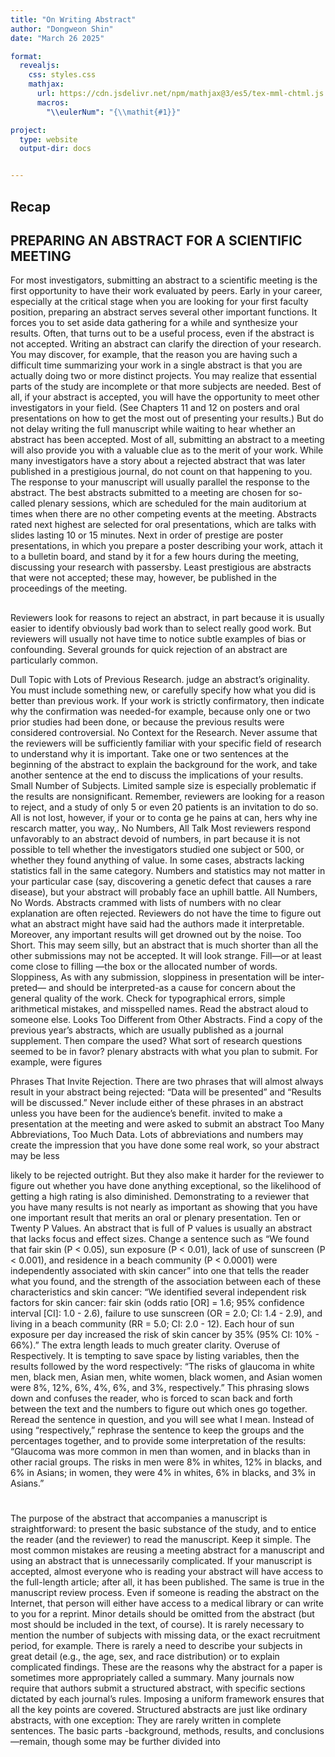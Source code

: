 ```yaml
---
title: "On Writing Abstract"
author: "Dongweon Shin"
date: "March 26 2025"

format: 
  revealjs:
    css: styles.css
    mathjax: 
      url: https://cdn.jsdelivr.net/npm/mathjax@3/es5/tex-mml-chtml.js
      macros:
        "\\eulerNum": "{\\mathit{#1}}"

project:
  type: website
  output-dir: docs


---
```

## Recap




## PREPARING AN ABSTRACT FOR A SCIENTIFIC MEETING

For most investigators, submitting an abstract to a scientific meeting is the first opportunity to have their work evaluated by peers. Early in your career, especially at the critical stage when you are looking for your first faculty position, preparing an abstract serves several other important functions. It forces you to set aside data gathering for a while and synthesize your results. Often, that turns out to be a useful process, even if the abstract is not accepted. Writing an abstract can clarify the direction of your research. You may discover, for example, that the reason you are having such a difficult time summarizing your work in a single abstract is that you are actually doing two or more distinct projects. You may realize that essential parts of the study are incomplete or that more subjects are needed. Best of all, if your abstract is accepted, you will have the opportunity to meet other investigators in your field.
(See Chapters 11 and 12 on posters and oral presentations on how to get the most out of presenting your results.) But do not delay writing the full manuscript while waiting to hear whether an abstract has been accepted.
Most of all, submitting an abstract to a meeting will also provide you with a valuable clue as to the merit of your work. While many investigators have a story about a rejected abstract that was later published in a prestigious journal, do not count on that happening to you. The response to your manuscript will usually parallel the response to the abstract. The best abstracts submitted to a meeting are chosen for so-called plenary sessions, which are scheduled for the main auditorium at times when there are no other competing events at the meeting. Abstracts rated next highest are selected for oral presentations, which are talks with slides lasting 10 or 15 minutes.
Next in order of prestige are poster presentations, in which you prepare a poster describing your work, attach it to a bulletin board, and stand by it for a few hours during the meeting, discussing your research with passersby. Least prestigious are abstracts that were not accepted; these may, however, be published in the proceedings of the meeting.

##
Reviewers look for reasons to reject an abstract, in part because it is usually easier to identify obviously bad work than to select really good work. 
But reviewers will usually not have time to notice subtle examples of bias or confounding. Several grounds for quick rejection of an abstract are particularly common.



Dull Topic with Lots of Previous Research.
judge an abstract's originality. You must include something new, or carefully specify how what you did is better than previous work. If your work is strictly confirmatory, then indicate why the confirmation was needed-for example, because only one or two prior studies had been done, or because the previous results were considered
controversial.
No Context for the Research. Never assume that the reviewers will be sufficiently familiar with your specific field of research to understand why it is important. Take one or two sentences at the beginning of the abstract to explain the background for the work, and take another sentence at the end to discuss the implications of your results.
Small Number of Subjects. Limited sample size is especially problematic if the results are nonsignificant. Remember, reviewers are looking for a reason to reject, and a study of only 5 or even 20 patients is an invitation to do so. All is not lost, however, if your or to conta ge he pains at can, hers why ine rescarch matter, you way,.
No Numbers, All Talk Most reviewers respond unfavorably to an abstract devoid of numbers, in part because it is not possible to tell whether the investigators studied one subject or 500, or whether they found anything of value. In some cases, abstracts lacking statistics fall in the same category. Numbers and statistics may not matter in your particular case (say, discovering a genetic defect that causes a rare disease), but your abstract will probably face an uphill battle.
All Numbers, No Words. Abstracts crammed with lists of numbers with no clear explanation are often rejected. Reviewers do not have the time to figure out what an abstract might have said had the authors made it interpretable. Moreover, any important results will get drowned out by the noise.
Too Short. This may seem silly, but an abstract that is much shorter than all the other submissions may not be accepted. It will look strange. Fill—or at least come close to filling —the box or the allocated number of words.
Sloppiness,
As with any submission, sloppiness in presentation will be inter-preted— and should be interpreted-as a cause for concern about the general quality of the work. Check for typographical errors, simple arithmetical mistakes, and misspelled names. Read the abstract aloud to someone else.
Looks Too Different from Other Abstracts. Find a copy of the previous year's abstracts, which are usually published as a journal supplement. Then compare the used? What sort of research questions seemed to be in favor?
plenary abstracts with what you plan to submit. For example, were figures


Phrases That Invite Rejection. There are two phrases that will almost always result in your abstract being rejected: "Data will be presented" and "Results will be discussed." Never include either of these phrases in an abstract unless you have been for the audience's benefit.
invited to make a presentation at the meeting and were asked to submit an abstract Too Many Abbreviations, Too Much Data. Lots of abbreviations and numbers may create the impression that you have done some real work, so your abstract may be less


likely to be rejected outright. But they also make it harder for the reviewer to figure out whether you have done anything exceptional, so the likelihood of getting a high rating is also diminished. Demonstrating to a reviewer that you have many results is not nearly as important as showing that you have one important result that merits an oral or plenary presentation.
Ten or Twenty P Values. An abstract that is full of P values is usually an abstract that lacks focus and effect sizes. Change a sentence such as "We found that fair skin (P < 0.05), sun exposure (P < 0.01), lack of use of sunscreen (P < 0.001), and residence in a beach community (P < 0.0001) were independently associated with skin cancer" into one that tells the reader what you found, and the strength of the association between each of these characteristics and skin cancer: "We identified
several independent risk factors for skin cancer: fair skin (odds ratio [OR] = 1.6;
95% confidence interval [CI]: 1.0 - 2.6), failure to use sunscreen (OR = 2.0; CI:
1.4 - 2.9), and living in a beach community (RR = 5.0; CI: 2.0 - 12). Each hour of
sun exposure per day increased the risk of skin cancer by 35% (95% CI: 10% - 66%)." The extra length leads to much greater clarity.
Overuse of Respectively. It is tempting to save space by listing variables, then the results followed by the word respectively: "The risks of glaucoma in white men, black men, Asian men, white women, black women, and Asian women were 8%, 12%, 6%, 4%, 6%, and 3%, respectively." This phrasing slows down and confuses the reader, who is forced to scan back and forth between the text and the numbers to figure out which ones go together. Reread the sentence in question, and you will see what I mean.
Instead of using "respectively," rephrase the sentence to keep the groups and the percentages together, and to provide some interpretation of the results: "Glaucoma was more common in men than women, and in blacks than in other racial groups.
The risks in men were 8% in whites, 12% in blacks, and 6% in Asians; in women, they were 4% in whites, 6% in blacks, and 3% in Asians."




#

The purpose of the abstract that accompanies a manuscript is straightforward: to present the basic substance of the study, and to entice the reader (and the reviewer) to read the manuscript. Keep it simple.
The most common mistakes are reusing a meeting abstract for a manuscript and using an abstract that is unnecessarily complicated. If your manuscript is accepted, almost everyone who is reading your abstract will have access to the full-length article; after all, it has been published. The same is true in the manuscript review process.
Even if someone is reading the abstract on the Internet, that person will either have access to a medical library or can write to you for a reprint.
Minor details should be omitted from the abstract (but most should be included in the text, of course). It is rarely necessary to mention the number of subjects with missing data, or the exact recruitment period, for example. There is rarely a need to describe your subjects in great detail (e.g., the age, sex, and race distribution) or to explain complicated findings. These are the reasons why the abstract for a paper is sometimes more appropriately called a summary.
Many journals now require that authors submit a structured abstract, with specific sections dictated by each journal's rules. Imposing a uniform framework ensures that all the key points are covered. Structured abstracts are just like ordinary abstracts, with one exception: They are rarely written in complete sentences. The basic parts -background, methods, results, and conclusions —remain, though some may be further divided into